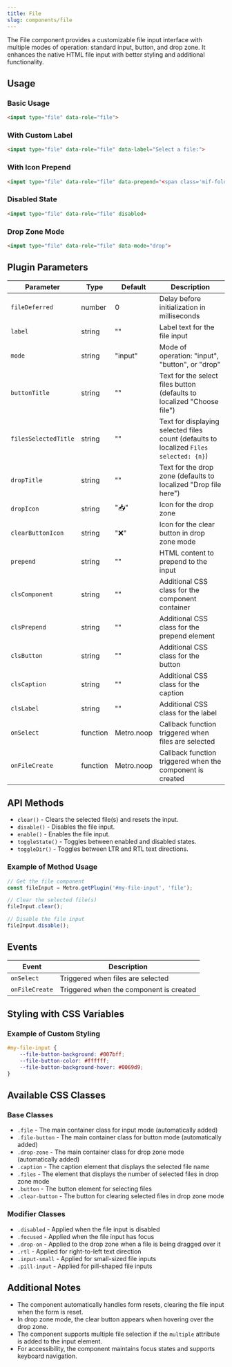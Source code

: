 ```yaml
---
title: File
slug: components/file
---
```


The File component provides a customizable file input interface with multiple modes of operation: standard input, button, and drop zone. 
It enhances the native HTML file input with better styling and additional functionality.

## Usage

### Basic Usage

```html
<input type="file" data-role="file">
```

### With Custom Label

```html
<input type="file" data-role="file" data-label="Select a file:">
```

### With Icon Prepend

```html
<input type="file" data-role="file" data-prepend="<span class='mif-folder mif-2x'>">
```

### Disabled State

```html
<input type="file" data-role="file" disabled>
```

### Drop Zone Mode

```html
<input type="file" data-role="file" data-mode="drop">
```

## Plugin Parameters

| Parameter | Type | Default | Description |
| --------- | ---- | ------- | ----------- |
| `fileDeferred` | number | 0 | Delay before initialization in milliseconds |
| `label` | string | "" | Label text for the file input |
| `mode` | string | "input" | Mode of operation: "input", "button", or "drop" |
| `buttonTitle` | string | "" | Text for the select files button (defaults to localized "Choose file") |
| `filesSelectedTitle` | string | "" | Text for displaying selected files count (defaults to localized `Files selected: {n}`) |
| `dropTitle` | string | "" | Text for the drop zone (defaults to localized "Drop file here") |
| `dropIcon` | string | "📥" | Icon for the drop zone |
| `clearButtonIcon` | string | "❌" | Icon for the clear button in drop zone mode |
| `prepend` | string | "" | HTML content to prepend to the input |
| `clsComponent` | string | "" | Additional CSS class for the component container |
| `clsPrepend` | string | "" | Additional CSS class for the prepend element |
| `clsButton` | string | "" | Additional CSS class for the button |
| `clsCaption` | string | "" | Additional CSS class for the caption |
| `clsLabel` | string | "" | Additional CSS class for the label |
| `onSelect` | function | Metro.noop | Callback function triggered when files are selected |
| `onFileCreate` | function | Metro.noop | Callback function triggered when the component is created |

## API Methods

+ `clear()` - Clears the selected file(s) and resets the input.
+ `disable()` - Disables the file input.
+ `enable()` - Enables the file input.
+ `toggleState()` - Toggles between enabled and disabled states.
+ `toggleDir()` - Toggles between LTR and RTL text directions.

### Example of Method Usage

```javascript
// Get the file component
const fileInput = Metro.getPlugin('#my-file-input', 'file');

// Clear the selected file(s)
fileInput.clear();

// Disable the file input
fileInput.disable();
```

## Events

| Event | Description |
| ----- | ----------- |
| `onSelect` | Triggered when files are selected |
| `onFileCreate` | Triggered when the component is created |

## Styling with CSS Variables

### Example of Custom Styling

```css
#my-file-input {
    --file-button-background: #007bff;
    --file-button-color: #ffffff;
    --file-button-background-hover: #0069d9;
}
```

## Available CSS Classes

### Base Classes
- `.file` - The main container class for input mode (automatically added)
- `.file-button` - The main container class for button mode (automatically added)
- `.drop-zone` - The main container class for drop zone mode (automatically added)
- `.caption` - The caption element that displays the selected file name
- `.files` - The element that displays the number of selected files in drop zone mode
- `.button` - The button element for selecting files
- `.clear-button` - The button for clearing selected files in drop zone mode

### Modifier Classes
- `.disabled` - Applied when the file input is disabled
- `.focused` - Applied when the file input has focus
- `.drop-on` - Applied to the drop zone when a file is being dragged over it
- `.rtl` - Applied for right-to-left text direction
- `.input-small` - Applied for small-sized file inputs
- `.pill-input` - Applied for pill-shaped file inputs

## Additional Notes

- The component automatically handles form resets, clearing the file input when the form is reset.
- In drop zone mode, the clear button appears when hovering over the drop zone.
- The component supports multiple file selection if the `multiple` attribute is added to the input element.
- For accessibility, the component maintains focus states and supports keyboard navigation.